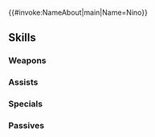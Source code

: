 {{#invoke:NameAbout|main|Name=Nino}}{{HeroPage Tabs}}
{{Hero Infobox
|Name=Nino
|Title=Fang's Heart
|WeaponType=Green Dagger
|MoveType=Infantry
|Origin=Fire Emblem: The Blazing Blade
|Gender=Female
|actorEN=Sarah Blandy
|actorJP=優木かな
|artist=ぷきゅのすけ
|additionDate=November 17, 2023
|releaseDate=November 17, 2023
|cv1=6
|cv2=2900900
|TagID=響心ニノ
|InternalID=1021
|Properties=attuned
|description=Nino, her ties with her false family in the Black Fang finally cut. She looks to the future having overcome her past with the help of new friends. Appears in Fire Emblem: The Blazing Blade.
}}
{{Stats Page
|Lv1HP=16|Lv1ATK=14|Lv1SPD=8|Lv1DEF=4|Lv1RES=11
|GRHP=50|GRATK=70|GRSPD=90|GRDEF=50|GRRES=50
}}
==Skills==
===Weapons===
{{Weapons Table
|weapon1=Iron Dagger
|weapon1Default=1
|weapon1Unlock=1
|weapon2=Steel Dagger
|weapon2Default=2
|weapon2Unlock=2
|weapon3=Silver Dagger
|weapon3Default=4
|weapon3Unlock=3
|weapon4=Göndul
|weapon4Default=5
|weapon4Unlock=5
}}
===Assists===
{{Assists Table}}
===Specials===
{{Specials Table
|special1=Dragon Gaze
|special1Default=4
|special1Unlock=3
|special2=Draconic Aura
|special2Unlock=4
}}
===Passives===
{{Passives Table
|passiveA1=Darting Blow 1
|passiveA2=Swift Sparrow 1
|passiveA3=Swift Sparrow 2
|passiveA4=Flash Sparrow
|passiveA1Unlock=2
|passiveA2Unlock=3
|passiveA3Unlock=4
|passiveA4Unlock=5
|passiveB1=Spd/Def Tempo 1
|passiveB2=Spd/Def Tempo 2
|passiveB3=Spd/Def Tempo 3
|passiveB4=Spd/Def Tempo 4
|passiveB1Unlock=2
|passiveB2Unlock=3
|passiveB3Unlock=4
|passiveB4Unlock=5
|passiveC1=Fanged Ties
|passiveC1Unlock=5
|passiveX1=Fleeting Echo
|passiveX1Unlock=5
}}
{{Heroes Navbox}}